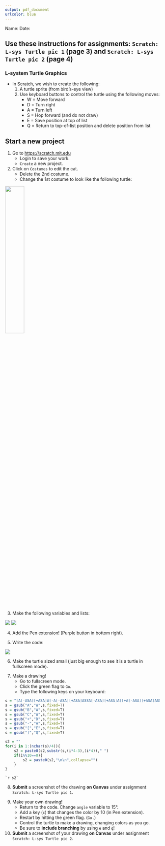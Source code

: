```yaml
---
output: pdf_document
urlcolor: blue
---
```


Name: \hspace{4in} Date: \hrule

## Use these instructions for assignments: `Scratch: L-sys Turtle pic 1` (page 3) and `Scratch: L-sys Turtle pic 2` (page 4)

### L-system Turtle Graphics

* In Scratch, we wish to create the following:
    1. A turtle sprite (from bird's-eye view)
    2. Use keyboard buttons to control the turtle using the following moves:
        * W = Move forward
        * D = Turn right
        * A = Turn left
        * S = Hop forward (and do not draw)
        * E = Save position at top of list
        * Q = Return to top-of-list position and delete position from list

## Start a new project

1. Go to [https://scratch.mit.edu](https://scratch.mit.edu)
    * Login to save your work.
    * `Create` a new project. 
2. Click on `Costumes` to edit the cat.
    * Delete the 2nd costume.
    * Change the 1st costume to look like the following turtle:
    
![](turtle.png){width=35%}

3. Make the following variables and lists:

![](variables.png) ![](lists.png)

4. Add the Pen extension! (Purple button in bottom right).

\newpage

5. Write the code:

![](code.png)

6. Make the turtle sized small (just big enough to see it is a turtle in fullscreen mode).

\newpage

7. Make a drawing!
    * Go to fullscreen mode.
    * Click the green flag to `Go`.
    * Type the following keys on your keyboard:
    
```r
s = "[A[-ASA][+ASA]A[-A[-ASA][+ASA]ASSA[-ASA][+ASA]A][+A[-ASA][+ASA]ASSA[-ASA][+ASA]A]A[-ASA][+ASA]A][++A[-ASA][+ASA]A[-A[-ASA][+ASA]ASSA[-ASA][+ASA]A][+A[-ASA][+ASA]ASSA[-ASA][+ASA]A]A[-ASA][+ASA]A][--A[-ASA][+ASA]A[-A[-ASA][+ASA]ASSA[-ASA][+ASA]A][+A[-ASA][+ASA]ASSA[-ASA][+ASA]A]A[-ASA][+ASA]A]SSSSSSSSSSSS"
s = gsub("A","W",s,fixed=T)
s = gsub("B","W",s,fixed=T)
s = gsub("C","W",s,fixed=T)
s = gsub("+","D",s,fixed=T)
s = gsub("-","A",s,fixed=T)
s = gsub("[","E",s,fixed=T)
s = gsub("]","Q",s,fixed=T)

s2 = ""
for(i in 1:(nchar(s)/4)){
    s2 = paste0(s2,substr(s,(i*4-3),(i*4))," ")
    if(i%%10==0){
        s2 = paste0(s2,"\n\n",collapse="")
    }
}

```

\LARGE
```
`r s2`
```
\normalsize

\vfill

8. **Submit** a screenshot of the drawing **on Canvas** under assignment `Scratch: L-sys Turtle pic 1`.

\vfill

\newpage

9. Make your own drawing!
    * Return to the code. Change `angle` variable to 15°.
    * Add a key (`c`) that changes the color by 10 (in Pen extension).
    * Restart by hitting the green flag. (`Go.`)
    * Control the turtle to make a drawing, changing colors as you go.
    * Be sure to **include branching** by using `e` and `q`!
10. **Submit** a screenshot of your drawing **on Canvas** under assignment `Scratch: L-sys Turtle pic 2`.
    
    
